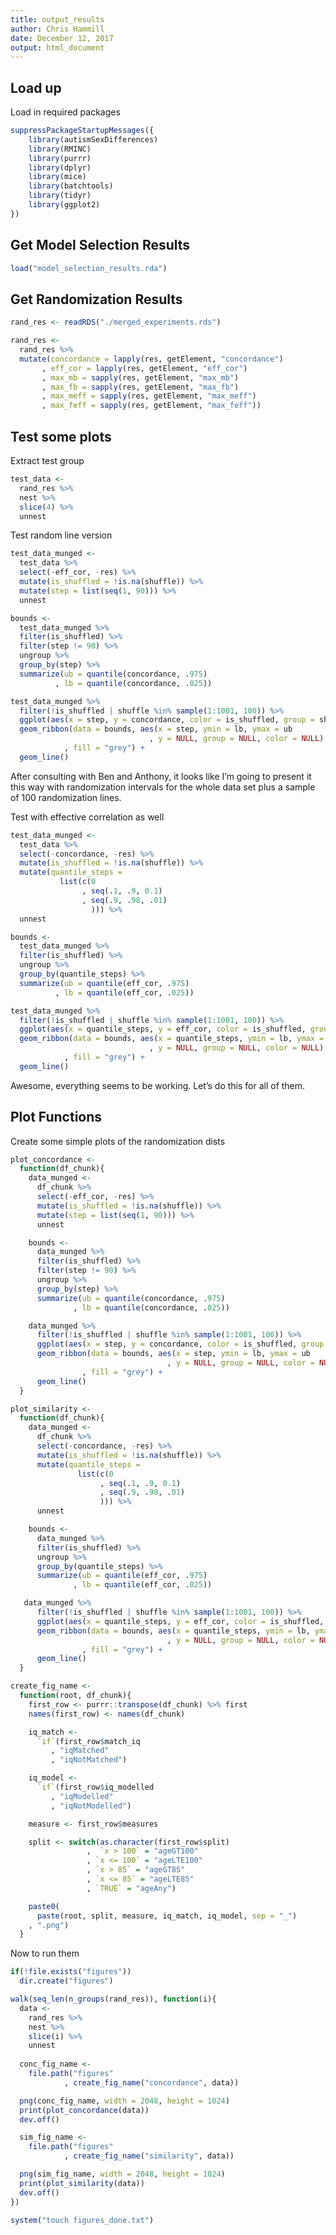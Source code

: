 ```yaml
---
title: output_results
author: Chris Hammill
date: December 12, 2017
output: html_document
---
```


## Load up

Load in required packages

```r
suppressPackageStartupMessages({
    library(autismSexDifferences)
    library(RMINC)
    library(purrr)
    library(dplyr)
    library(mice)
    library(batchtools)
    library(tidyr)
    library(ggplot2)
})
```

## Get Model Selection Results

```r
load("model_selection_results.rda")
```
## Get Randomization Results

```r
rand_res <- readRDS("./merged_experiments.rds")

rand_res <-
  rand_res %>%
  mutate(concordance = lapply(res, getElement, "concordance")
       , eff_cor = lapply(res, getElement, "eff_cor")
       , max_mb = sapply(res, getElement, "max_mb")
       , max_fb = sapply(res, getElement, "max_fb")
       , max_meff = sapply(res, getElement, "max_meff")
       , max_feff = sapply(res, getElement, "max_feff"))
```

## Test some plots

Extract test group

```r
test_data <- 
  rand_res %>%
  nest %>%
  slice(4) %>%
  unnest
```

Test random line version

```r
test_data_munged <-
  test_data %>%
  select(-eff_cor, -res) %>%
  mutate(is_shuffled = !is.na(shuffle)) %>%
  mutate(step = list(seq(1, 90))) %>%
  unnest

bounds <-
  test_data_munged %>%
  filter(is_shuffled) %>%
  filter(step != 90) %>%
  ungroup %>%
  group_by(step) %>%
  summarize(ub = quantile(concordance, .975)
          , lb = quantile(concordance, .025))

test_data_munged %>%
  filter(!is_shuffled | shuffle %in% sample(1:1001, 100)) %>%
  ggplot(aes(x = step, y = concordance, color = is_shuffled, group = shuffle)) +
  geom_ribbon(data = bounds, aes(x = step, ymin = lb, ymax = ub
                               , y = NULL, group = NULL, color = NULL)
            , fill = "grey") +
  geom_line() 
```

After consulting with Ben and Anthony, it looks like I'm going to present
it this way with randomization intervals for the whole data set plus
a sample of 100 randomization lines.

Test with effective correlation as well

```r
test_data_munged <-
  test_data %>%
  select(-concordance, -res) %>%
  mutate(is_shuffled = !is.na(shuffle)) %>%
  mutate(quantile_steps =
           list(c(0
                , seq(.1, .9, 0.1)
                , seq(.9, .98, .01)
                  ))) %>%
  unnest

bounds <-
  test_data_munged %>%
  filter(is_shuffled) %>%
  ungroup %>%
  group_by(quantile_steps) %>%
  summarize(ub = quantile(eff_cor, .975)
          , lb = quantile(eff_cor, .025))

test_data_munged %>%
  filter(!is_shuffled | shuffle %in% sample(1:1001, 100)) %>%
  ggplot(aes(x = quantile_steps, y = eff_cor, color = is_shuffled, group = shuffle)) +
  geom_ribbon(data = bounds, aes(x = quantile_steps, ymin = lb, ymax = ub
                               , y = NULL, group = NULL, color = NULL)
            , fill = "grey") +
  geom_line() 
```

Awesome, everything seems to be working. Let's do this for all of them.

## Plot Functions

Create some simple plots of the randomization dists

```r
plot_concordance <-
  function(df_chunk){
    data_munged <-
      df_chunk %>%
      select(-eff_cor, -res) %>%
      mutate(is_shuffled = !is.na(shuffle)) %>%
      mutate(step = list(seq(1, 90))) %>%
      unnest

    bounds <-
      data_munged %>%
      filter(is_shuffled) %>%
      filter(step != 90) %>%
      ungroup %>%
      group_by(step) %>%
      summarize(ub = quantile(concordance, .975)
              , lb = quantile(concordance, .025))

    data_munged %>%
      filter(!is_shuffled | shuffle %in% sample(1:1001, 100)) %>%
      ggplot(aes(x = step, y = concordance, color = is_shuffled, group = shuffle)) +
      geom_ribbon(data = bounds, aes(x = step, ymin = lb, ymax = ub
                                   , y = NULL, group = NULL, color = NULL)
                , fill = "grey") +
      geom_line() 
  }

plot_similarity <-
  function(df_chunk){
    data_munged <-
      df_chunk %>%
      select(-concordance, -res) %>%
      mutate(is_shuffled = !is.na(shuffle)) %>%
      mutate(quantile_steps =
               list(c(0
                    , seq(.1, .9, 0.1)
                    , seq(.9, .98, .01)
                    ))) %>%
      unnest

    bounds <-
      data_munged %>%
      filter(is_shuffled) %>%
      ungroup %>%
      group_by(quantile_steps) %>%
      summarize(ub = quantile(eff_cor, .975)
              , lb = quantile(eff_cor, .025))

   data_munged %>%
      filter(!is_shuffled | shuffle %in% sample(1:1001, 100)) %>%
      ggplot(aes(x = quantile_steps, y = eff_cor, color = is_shuffled, group = shuffle)) +
      geom_ribbon(data = bounds, aes(x = quantile_steps, ymin = lb, ymax = ub
                                   , y = NULL, group = NULL, color = NULL)
                , fill = "grey") +
      geom_line() 
  }

create_fig_name <-
  function(root, df_chunk){
    first_row <- purrr::transpose(df_chunk) %>% first
    names(first_row) <- names(df_chunk)

    iq_match <-
      `if`(first_row$match_iq
         , "iqMatched"
         , "iqNotMatched")

    iq_model <-
      `if`(first_row$iq_modelled
         , "iqModelled"
         , "iqNotModelled")

    measure <- first_row$measures

    split <- switch(as.character(first_row$split)
                 ,  `x > 100` = "ageGT100"
                 , `x <= 100` = "ageLTE100"
                 , `x > 85` = "ageGT85"
                 , `x <= 85` = "ageLTE85"
                 , `TRUE` = "ageAny")

    paste0(
      paste(root, split, measure, iq_match, iq_model, sep = "_")
    , ".png")
  }
```

Now to run them

```r
if(!file.exists("figures"))
  dir.create("figures")

walk(seq_len(n_groups(rand_res)), function(i){
  data <-
    rand_res %>%
    nest %>%
    slice(i) %>%
    unnest
    
  conc_fig_name <-
    file.path("figures"
            , create_fig_name("concordance", data))

  png(conc_fig_name, width = 2048, height = 1024)
  print(plot_concordance(data))
  dev.off()

  sim_fig_name <-
    file.path("figures"
            , create_fig_name("similarity", data))

  png(sim_fig_name, width = 2048, height = 1024)
  print(plot_similarity(data))
  dev.off()
})

system("touch figures_done.txt")
```


